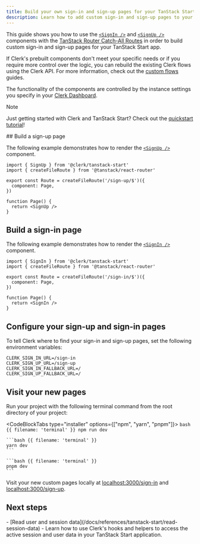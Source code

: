 ```yaml
---
title: Build your own sign-in and sign-up pages for your TanStack Start app with Clerk
description: Learn how to add custom sign-in and sign-up pages to your TanStack Start app with Clerk's prebuilt components.
---
```


This guide shows you how to use the [`<SignIn />`](/docs/components/authentication/sign-in) and [`<SignUp />`](/docs/components/authentication/sign-up) components with the [TanStack Router Catch-All Routes](https://tanstack.com/router/latest/docs/framework/react/guide/code-based-routing#splat--catch-all-routes) in order to build custom sign-in and sign-up pages for your TanStack Start app.

If Clerk's prebuilt components don't meet your specific needs or if you require more control over the logic, you can rebuild the existing Clerk flows using the Clerk API. For more information, check out the [custom flows](/docs/custom-flows/overview) guides.

The functionality of the components are controlled by the instance settings you specify in your [Clerk Dashboard](https://dashboard.clerk.com).

> [!NOTE]
> Just getting started with Clerk and TanStack Start? Check out the [quickstart tutorial](/docs/quickstarts/tanstack-start)!

<Steps>
  ## Build a sign-up page

  The following example demonstrates how to render the [`<SignUp />`](/docs/components/authentication/sign-up) component.

  ```tsx {{ filename: 'app/routes/sign-up.$.tsx' }}
  import { SignUp } from '@clerk/tanstack-start'
  import { createFileRoute } from '@tanstack/react-router'

  export const Route = createFileRoute('/sign-up/$')({
    component: Page,
  })

  function Page() {
    return <SignUp />
  }
  ```

  ## Build a sign-in page

  The following example demonstrates how to render the [`<SignIn />`](/docs/components/authentication/sign-in) component.

  ```tsx {{ filename: 'app/routes/sign-in.$.tsx' }}
  import { SignIn } from '@clerk/tanstack-start'
  import { createFileRoute } from '@tanstack/react-router'

  export const Route = createFileRoute('/sign-in/$')({
    component: Page,
  })

  function Page() {
    return <SignIn />
  }
  ```

  ## Configure your sign-up and sign-in pages

  To tell Clerk where to find your sign-in and sign-up pages, set the following environment variables:

  ```env {{ filename: '.env' }}
  CLERK_SIGN_IN_URL=/sign-in
  CLERK_SIGN_UP_URL=/sign-up
  CLERK_SIGN_IN_FALLBACK_URL=/
  CLERK_SIGN_UP_FALLBACK_URL=/
  ```


  ## Visit your new pages

  Run your project with the following terminal command from the root directory of your project:

  <CodeBlockTabs type="installer" options={["npm", "yarn", "pnpm"]}>
    ```bash {{ filename: 'terminal' }}
    npm run dev
    ```

    ```bash {{ filename: 'terminal' }}
    yarn dev
    ```

    ```bash {{ filename: 'terminal' }}
    pnpm dev
    ```
  </CodeBlockTabs>

  Visit your new custom pages locally at [localhost:3000/sign-in](http://localhost:3000/sign-in) and [localhost:3000/sign-up](http://localhost:3000/sign-up).
</Steps>

## Next steps

<Cards>
  - [Read user and session data](/docs/references/tanstack-start/read-session-data)
  - Learn how to use Clerk's hooks and helpers to access the active session and user data in your TanStack Start application.
</Cards>

